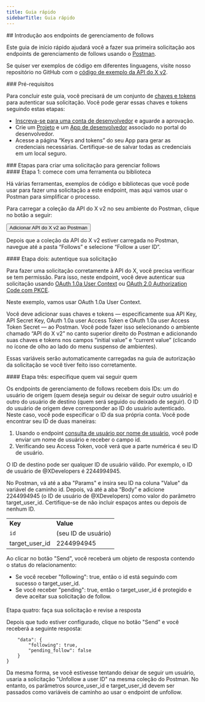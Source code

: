```yaml
---
title: Guia rápido
sidebarTitle: Guia rápido
---
```



<div id="getting-started-with-the-manage-follows-endpoints">
  ## Introdução aos endpoints de gerenciamento de follows
</div>

Este guia de início rápido ajudará você a fazer sua primeira solicitação aos endpoints de gerenciamento de follows usando o [Postman](/pt-BR/tutorials/postman-getting-started).

Se quiser ver exemplos de código em diferentes linguagens, visite nosso repositório no GitHub com o [código de exemplo da API do X v2](https://github.com/xdevplatform/Twitter-API-v2-sample-code).

<Note>
  ### Pré-requisitos

  Para concluir este guia, você precisará de um conjunto de [chaves e tokens](/pt-BR/resources/fundamentals/authentication) para autenticar sua solicitação. Você pode gerar essas chaves e tokens seguindo estas etapas:

  - [Inscreva-se para uma conta de desenvolvedor](https://developer.x.com/en/apply-for-access) e aguarde a aprovação.
  - Crie um [Projeto](/pt-BR/resources/fundamentals/projects) e um [App de desenvolvedor](/pt-BR/resources/fundamentals/developer-apps) associado no portal do desenvolvedor.
  - Acesse a página “Keys and tokens” do seu App para gerar as credenciais necessárias. Certifique-se de salvar todas as credenciais em um local seguro.
</Note>

<div id="steps-to-build-a-manage-follows-request">
  ### Etapas para criar uma solicitação para gerenciar follows
</div>

<div id="step-one-start-with-a-tool-or-library">
  #### Etapa 1: comece com uma ferramenta ou biblioteca
</div>

Há várias ferramentas, exemplos de código e bibliotecas que você pode usar para fazer uma solicitação a este endpoint, mas aqui vamos usar o Postman para simplificar o processo.

Para carregar a coleção da API do X v2 no seu ambiente do Postman, clique no botão a seguir:

<Button href="https://app.getpostman.com/run-collection/9956214-784efcda-ed4c-4491-a4c0-a26470a67400">
  Adicionar API do X v2 ao Postman
</Button>

Depois que a coleção da API do X v2 estiver carregada no Postman, navegue até a pasta “Follows” e selecione “Follow a user ID”.
 

<div id="step-two-authenticate-your-request">
  #### Etapa dois: autentique sua solicitação
</div>

Para fazer uma solicitação corretamente à API do X, você precisa verificar se tem permissão. Para isso, neste endpoint, você deve autenticar sua solicitação usando [OAuth 1.0a User Context](/pt-BR/resources/fundamentals/authentication) ou [OAuth 2.0 Authorization Code com PKCE](pt-BR/resources/fundamentals/authentication#oauth-2-0-authorization-code-flow-with-pkce-2).

Neste exemplo, vamos usar OAuth 1.0a User Context.

Você deve adicionar suas chaves e tokens — especificamente sua API Key, API Secret Key, OAuth 1.0a user Access Token e OAuth 1.0a user Access Token Secret — ao Postman. Você pode fazer isso selecionando o ambiente chamado “API do X v2” no canto superior direito do Postman e adicionando suas chaves e tokens nos campos “initial value” e “current value” (clicando no ícone de olho ao lado do menu suspenso de ambientes).

Essas variáveis serão automaticamente carregadas na guia de autorização da solicitação se você tiver feito isso corretamente.
 

<div id="step-three-specify-who-is-going-to-follow-whom">
  #### Etapa três: especifique quem vai seguir quem
</div>

Os endpoints de gerenciamento de follows recebem dois IDs: um do usuário de origem (quem deseja seguir ou deixar de seguir outro usuário) e outro do usuário de destino (quem será seguido ou deixado de seguir). O ID do usuário de origem deve corresponder ao ID do usuário autenticado. Neste caso, você pode especificar o ID da sua própria conta. Você pode encontrar seu ID de duas maneiras:

1. Usando o endpoint [consulta de usuário por nome de usuário](/pt-BR/x-api/users/user-lookup-by-id), você pode enviar um nome de usuário e receber o campo id.
2. Verificando seu Access Token, você verá que a parte numérica é seu ID de usuário.

O ID de destino pode ser qualquer ID de usuário válido. Por exemplo, o ID de usuário de @XDevelopers é 2244994945.

No Postman, vá até a aba "Params" e insira seu ID na coluna "Value" da variável de caminho id. Depois, vá até a aba “Body” e adicione 2244994945 (o ID de usuário de @XDevelopers) como valor do parâmetro target\_user\_id. Certifique-se de não incluir espaços antes ou depois de nenhum ID.

|     |     |
| :--- | :--- |
| **Key** | **Value** |
| `id` | (seu ID de usuário) |
| target\_user\_id | 2244994945 |

Ao clicar no botão "Send", você receberá um objeto de resposta contendo o status do relacionamento:

- Se você receber "following": true, então o id está seguindo com sucesso o target\_user\_id.
- Se você receber "pending": true, então o target\_user\_id é protegido e deve aceitar sua solicitação de follow.

####

Etapa quatro: faça sua solicitação e revise a resposta

Depois que tudo estiver configurado, clique no botão "Send" e você receberá a seguinte resposta:

```{
    "data": {
        "following": true,
        "pending_follow": false
    }
}
```

Da mesma forma, se você estivesse tentando deixar de seguir um usuário, usaria a solicitação "Unfollow a user ID" na mesma coleção do Postman. No entanto, os parâmetros source\_user\_id e target\_user\_id devem ser passados como variáveis de caminho ao usar o endpoint de unfollow. 